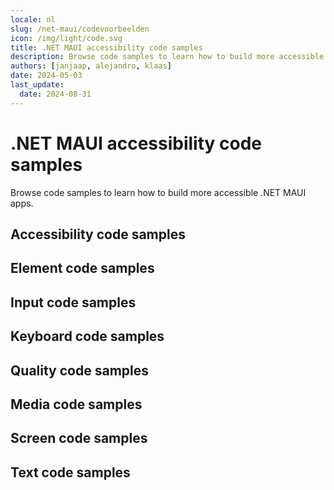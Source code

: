 ```yaml
---
locale: nl
slug: /net-maui/codevoorbeelden
icon: /img/light/code.svg
title: .NET MAUI accessibility code samples
description: Browse code samples to learn how to build more accessible .NET MAUI apps.
authors: [janjaap, alejandro, klaas]
date: 2024-05-03
last_update:
  date: 2024-08-31
---
```


# .NET MAUI accessibility code samples

Browse code samples to learn how to build more accessible .NET MAUI apps.

## Accessibility code samples

<LinkList title="List of .NET MAUI Accessibility Code samples" isHighlighted={true}>
  <LinkListItem
    url="/nl/docs/net-maui/codevoorbeelden/accessibility-action"
    title="Accessibility action"
    label="Accessibility action on .NET MAUI"
    description="Accessibility actions provide alternative ways for users of assistive technologies to perform actions."
  />
  <LinkListItem
    url="/nl/docs/net-maui/codevoorbeelden/accessibility-announcement"
    title="Accessibility announcement"
    label="Accessibility announcement on .NET MAUI"
    description="Users of assistive technologies should be made aware of important changes in content through accessibility announcements."
  />
  <LinkListItem
    url="/nl/docs/net-maui/codevoorbeelden/accessibility-dialog"
    title="Accessibility dialog"
    label="Accessibility dialog on .NET MAUI"
    description="A dialog overlays the screen and offers one or more actions to proceed."
  />
  <LinkListItem
    url="/nl/docs/net-maui/codevoorbeelden/accessibility-focus-indicator"
    title="Accessibility focus indicator"
    label="Accessibility focus indicator on .NET MAUI"
    description="Users should know which element has focus when using a keyboard or assistive technology."
  />
  <LinkListItem
    url="/nl/docs/net-maui/codevoorbeelden/accessibility-focus"
    title="Accessibility focus"
    label="Accessibility focus on .NET MAUI"
    description="Sometimes you need to programmatically move the accessibility focus to a specific element."
  />
  <LinkListItem
    url="/nl/docs/net-maui/codevoorbeelden/accessibility-focusability"
    title="Accessibility focusability"
    label="Accessibility focusability on .NET MAUI"
    description="An element should indicate whether it should be focusable by assistive technologies or not."
  />
  <LinkListItem
    url="/nl/docs/net-maui/codevoorbeelden/accessibility-group"
    title="Accessibility group"
    label="Accessibility group on .NET MAUI"
    description="It is easier and quicker for users of assistive technologies to interact with grouped elements."
  />
  <LinkListItem
    url="/nl/docs/net-maui/codevoorbeelden/accessibility-hint"
    title="Accessibility hint"
    label="Accessibility hint on .NET MAUI"
    description="An accessibility hint helps users to understand what will happen after performing an action."
  />
  <LinkListItem
    url="/nl/docs/net-maui/codevoorbeelden/accessibility-label"
    title="Accessibility label"
    label="Accessibility label on .NET MAUI"
    description="An accessibility label helps users of assistive technologies to identify elements on the screen."
  />
  <LinkListItem
    url="/nl/docs/net-maui/codevoorbeelden/accessibility-language"
    title="Accessibility language"
    label="Accessibility language on .NET MAUI"
    description="When content is written in multiple languages, foreign words should ideally be indicated in their respective language."
  />
  <LinkListItem
    url="/nl/docs/net-maui/codevoorbeelden/accessibility-link"
    title="Accessibility link"
    label="Accessibility link on .NET MAUI"
    description="Links should be accessible for users of assistive technologies."
  />
  <LinkListItem
    url="/nl/docs/net-maui/codevoorbeelden/accessibility-live-region"
    title="Accessibility live region"
    label="Accessibility live region on .NET MAUI"
    description="A live region allows users of assistive technologies to receive updates whenever important information on the screen changes."
  />
  <LinkListItem
    url="/nl/docs/net-maui/codevoorbeelden/accessibility-modal"
    title="Accessibility modal"
    label="Accessibility modal on .NET MAUI"
    description="A modal overlays the screen with additional content."
  />
  <LinkListItem
    url="/nl/docs/net-maui/codevoorbeelden/accessibility-name"
    title="Accessibility name"
    label="Accessibility name on .NET MAUI"
    description="The accessibility name indicates the name used for interface elements by assistive technologies."
  />
  <LinkListItem
    url="/nl/docs/net-maui/codevoorbeelden/accessibility-order"
    title="Accessibility order"
    label="Accessibility order on .NET MAUI"
    description="Assistive technologies try to determine a logical accessibility order based on the placement and properties of the elements on the screen."
  />
  <LinkListItem
    url="/nl/docs/net-maui/codevoorbeelden/accessibility-role"
    title="Accessibility role"
    label="Accessibility role on .NET MAUI"
    description="An accessibility role helps users of assistive technologies to understand the purpose of elements on the screen."
  />
  <LinkListItem
    url="/nl/docs/net-maui/codevoorbeelden/accessibility-state"
    title="Accessibility state"
    label="Accessibility state on .NET MAUI"
    description="An accessibility state helps users of assistive technologies to understand the state of elements on the screen."
  />
  <LinkListItem
    url="/nl/docs/net-maui/codevoorbeelden/accessibility-value"
    title="Accessibility value"
    label="Accessibility value on .NET MAUI"
    description="An accessibility value helps users of assistive technologies to understand the value of elements on the screen."
  />
</LinkList>

## Element code samples

<LinkList title="List of .NET MAUI Element Code samples" isHighlighted={true}>
  <LinkListItem
    url="/nl/docs/net-maui/codevoorbeelden/element-focus-change"
    title="Element focus change"
    label="Element focus change on .NET MAUI"
    description="Whenever an element receives focus, it should not automatically trigger an event which changes context."
  />
  <LinkListItem
    url="/nl/docs/net-maui/codevoorbeelden/element-identification"
    title="Element identification"
    label="Element identification on .NET MAUI"
    description="Functionality that is repeated on multiple screens should use consistent identification."
  />
  <LinkListItem
    url="/nl/docs/net-maui/codevoorbeelden/element-position"
    title="Element position"
    label="Element position on .NET MAUI"
    description="Components that are repeated on multiple screens should have a consistent position."
  />
</LinkList>

## Input code samples

<LinkList title="List of .NET MAUI Input Code samples" isHighlighted={true}>
  <LinkListItem
    url="/nl/docs/net-maui/codevoorbeelden/input-cancellation"
    title="Input cancellation"
    label="Input cancellation on .NET MAUI"
    description="Users should be able to cancel accidental interaction."
  />
  <LinkListItem
    url="/nl/docs/net-maui/codevoorbeelden/input-content-type"
    title="Input content type"
    label="Input content type on .NET MAUI"
    description="Setting the content type for input fields helps user entering data."
  />
  <LinkListItem
    url="/nl/docs/net-maui/codevoorbeelden/input-errors"
    title="Input errors"
    label="Input errors on .NET MAUI"
    description="Users should be notified when they make input errors."
  />
  <LinkListItem
    url="/nl/docs/net-maui/codevoorbeelden/input-gestures"
    title="Input gestures"
    label="Input gestures on .NET MAUI"
    description="Gesture activated functionality should also be available without the use of gestures."
  />
  <LinkListItem
    url="/nl/docs/net-maui/codevoorbeelden/input-instructions"
    title="Input instructions"
    label="Input instructions on .NET MAUI"
    description="When a label might not describe the requested input sufficiently, you should add additional instructions."
  />
  <LinkListItem
    url="/nl/docs/net-maui/codevoorbeelden/input-keyboard-type"
    title="Input keyboard type"
    label="Input keyboard type on .NET MAUI"
    description="Setting the keyboard type for input fields helps user entering data."
  />
  <LinkListItem
    url="/nl/docs/net-maui/codevoorbeelden/input-label"
    title="Input label"
    label="Input label on .NET MAUI"
    description="Input fields should have labels so that users know what input data is expected."
  />
  <LinkListItem
    url="/nl/docs/net-maui/codevoorbeelden/input-motion"
    title="Input motion"
    label="Input motion on .NET MAUI"
    description="Provide an alternative way for actions activated by motion, to allow everyone to use the functionality."
  />
  <LinkListItem
    url="/nl/docs/net-maui/codevoorbeelden/input-predictable"
    title="Input predictable"
    label="Input predictable on .NET MAUI"
    description="Whenever a user provides input, there should be no change of context."
  />
</LinkList>

## Keyboard code samples

<LinkList title="List of .NET MAUI Keyboard Code samples" isHighlighted={true}>
  <LinkListItem
    url="/nl/docs/net-maui/codevoorbeelden/keyboard-order"
    title="Keyboard order"
    label="Keyboard order on .NET MAUI"
    description="By adjusting the keyboard order, you can provide a great experience for users that control their device using a hardware keyboard."
  />
  <LinkListItem
    url="/nl/docs/net-maui/codevoorbeelden/keyboard-shortcuts"
    title="Keyboard shortcuts"
    label="Keyboard shortcuts on .NET MAUI"
    description="Most people operate their smartphones with touch, but some people use an external keyboard."
  />
</LinkList>

## Quality code samples

<LinkList title="List of .NET MAUI Quality Code samples" isHighlighted={true}>
  <LinkListItem
    url="/nl/docs/net-maui/codevoorbeelden/linting"
    title="Linting"
    label="Linting on .NET MAUI"
    description="Linting is the process of running a tool which analyzes your code for potential errors."
  />
</LinkList>

## Media code samples

<LinkList title="List of .NET MAUI Media Code samples" isHighlighted={true}>
  <LinkListItem
    url="/nl/docs/net-maui/codevoorbeelden/audio-control"
    title="Audio control"
    label="Audio control on .NET MAUI"
    description="Users should be able to control audio whenever it plays automatically."
  />
  <LinkListItem
    url="/nl/docs/net-maui/codevoorbeelden/audio-description"
    title="Audio description"
    label="Audio description on .NET MAUI"
    description="Videos should include audio description when important visual details are shown which you cannot hear."
  />
  <LinkListItem
    url="/nl/docs/net-maui/codevoorbeelden/live-captions"
    title="Live captions"
    label="Live captions on .NET MAUI"
    description="Captions should be provided in real-time to enable users to understand what is being said in live videos."
  />
  <LinkListItem
    url="/nl/docs/net-maui/codevoorbeelden/captions"
    title="Captions"
    label="Captions on .NET MAUI"
    description="Captions should be provided to enable users to understand what is being said in videos."
  />
  <LinkListItem
    url="/nl/docs/net-maui/codevoorbeelden/transcript"
    title="Transcript"
    label="Transcript on .NET MAUI"
    description="Videos should contain a transcript to allow users to read what is shown in media, such as a video or podcast."
  />
</LinkList>

## Screen code samples

<LinkList title="List of .NET MAUI Screen Code samples" isHighlighted={true}>
  <LinkListItem
    url="/nl/docs/net-maui/codevoorbeelden/reduced-animations"
    title="Reduced animations"
    label="Reduced animations on .NET MAUI"
    description="Content which conveys a sense of motion can be a barrier for users."
  />
  <LinkListItem
    url="/nl/docs/net-maui/codevoorbeelden/contrast"
    title="Contrast"
    label="Contrast on .NET MAUI"
    description="Apps should provide enough contrast between text and its background so that it can be read by people with moderately low vision."
  />
  <LinkListItem
    url="/nl/docs/net-maui/codevoorbeelden/dark-mode"
    title="Dark mode"
    label="Dark mode on .NET MAUI"
    description="Dark mode darkens background colors and provides a more comfortable viewing experience in low light."
  />
  <LinkListItem
    url="/nl/docs/net-maui/codevoorbeelden/frequent-flashes"
    title="Frequent flashes"
    label="Frequent flashes on .NET MAUI"
    description="Rapidly flashing images or views can cause seizures for some users."
  />
  <LinkListItem
    url="/nl/docs/net-maui/codevoorbeelden/descriptive-headers"
    title="Descriptive headers"
    label="Descriptive headers on .NET MAUI"
    description="Screens should have descriptive headers, this helps users find specific content and orient themselves within your app."
  />
  <LinkListItem
    url="/nl/docs/net-maui/codevoorbeelden/descriptive-labels"
    title="Descriptive labels"
    label="Descriptive labels on .NET MAUI"
    description="Screens should have descriptive labels, these help users recognize which purpose controls have."
  />
  <LinkListItem
    url="/nl/docs/net-maui/codevoorbeelden/screen-orientation"
    title="Screen orientation"
    label="Screen orientation on .NET MAUI"
    description="Apps should adapt to the preferred display orientation of the user."
  />
  <LinkListItem
    url="/nl/docs/net-maui/codevoorbeelden/reflow"
    title="Reflow"
    label="Reflow on .NET MAUI"
    description="Content on the screen should reflow based on the users' preferences."
  />
  <LinkListItem
    url="/nl/docs/net-maui/codevoorbeelden/search-functionality"
    title="Search functionality"
    label="Search functionality on .NET MAUI"
    description="Users might have difficulty finding a specific screen."
  />
  <LinkListItem
    url="/nl/docs/net-maui/codevoorbeelden/skip-content"
    title="Skip content"
    label="Skip content on .NET MAUI"
    description="It can be helpful for users to skip repeated blocks of content."
  />
  <LinkListItem
    url="/nl/docs/net-maui/codevoorbeelden/adjustable-timing"
    title="Adjustable timing"
    label="Adjustable timing on .NET MAUI"
    description="Everyone, including people with disabilities, should have adequate time to interact with your app."
  />
  <LinkListItem
    url="/nl/docs/net-maui/codevoorbeelden/screen-title"
    title="Screen title"
    label="Screen title on .NET MAUI"
    description="Each screen should have a descriptive title, which helps users with identifying the screen."
  />
</LinkList>

## Text code samples

<LinkList title="List of .NET MAUI Text Code samples" isHighlighted={true}>
  <LinkListItem
    url="/nl/docs/net-maui/codevoorbeelden/bold-text"
    title="Bold text"
    label="Bold text on .NET MAUI"
    description="Apps should use bold text when users have indicated this as a preference in the system settings."
  />
  <LinkListItem
    url="/nl/docs/net-maui/codevoorbeelden/text-element"
    title="Text element"
    label="Text element on .NET MAUI"
    description="Always use text elements to display text, unless this is not possible due to styling, such as text logo's."
  />
  <LinkListItem
    url="/nl/docs/net-maui/codevoorbeelden/localization"
    title="Localization"
    label="Localization on .NET MAUI"
    description="Assistive technologies, such as the screen reader, use the locale for the pronunciation of utterances."
  />
  <LinkListItem
    url="/nl/docs/net-maui/codevoorbeelden/scale-text"
    title="Scale text"
    label="Scale text on .NET MAUI"
    description="Apps should scale text to the size specified by users in the system settings."
  />
  <LinkListItem
    url="/nl/docs/net-maui/codevoorbeelden/text-spacing"
    title="Text spacing"
    label="Text spacing on .NET MAUI"
    description="Content should adapt to increased spacing between lines, words, letters, and paragraphs."
  />
  <LinkListItem
    url="/nl/docs/net-maui/codevoorbeelden/text-truncation"
    title="Text truncation"
    label="Text truncation on .NET MAUI"
    description="Text should never get truncated in your app, even when users have enlarged their font size."
  />
</LinkList>
